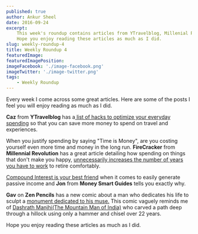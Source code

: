 ```yaml
---
published: true
author: Ankur Sheel
date: 2016-09-24
excerpt:
    This week's roundup contains articles from YTravelblog, Millenial Revolution, Money Smart Guides and Zen Pencils.
    Hope you enjoy reading these articles as much as I did.
slug: weekly-roundup-4
title: Weekly Roundup 4
featuredImage:
featuredImagePosition:
imageFacebook: './image-facebook.png'
imageTwitter: './image-twitter.png'
tags:
    - Weekly Roundup
---
```


Every week I come across some great articles. Here are some of the posts I feel you will enjoy reading as much as I did.

**Caz** from **YTravelblog** has
a[ list of hacks to optimize your everyday spending](http://www.ytravelblog.com/life-hacks-living-expenses/) so that you
can save more money to spend on travel and experiences.

When you justify spending by saying "Time is Money", are you costing yourself even more time and money in the long run.
**FireCracker** from **Millennial Revolution** has a great article detailing how spending on things that don't make you
happy,
[unnecessarily increases the number of years you have to work](http://www.millennial-revolution.com/build/how-much-is-your-time-really-worth/)
to retire comfortably.

[Compound Interest is your best friend](http://www.moneysmartguides.com/compound-versus-simple-interest) when it comes
to easily generate passive income and **Jon** from **Money Smart Guides** tells you exactly why.

**Gav** on **Zen Pencils** has a new comic about a man who dedicates his life to sculpt a
[monument dedicated to his muse.](http://zenpencils.com/comic/muse/) This comic vaguely reminds me of
[Dashrath Manjhi(The Mountain Man of India)](https://en.wikipedia.org/wiki/Dashrath_Manjhi) who carved a path deep
through a hillock using only a hammer and chisel over 22 years.

Hope you enjoy reading these articles as much as I did.
